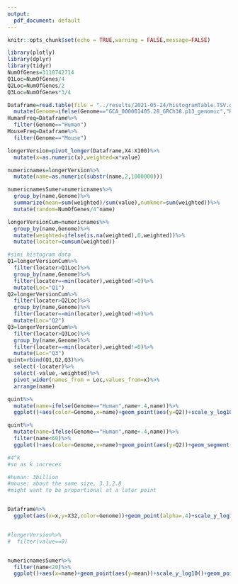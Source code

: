 ```yaml
---
output:
  pdf_document: default
---
```


```r
knitr::opts_chunk$set(echo = TRUE,warning = FALSE,message=FALSE)
```

```r
library(plotly)
library(dplyr)
library(tidyr)
NumOfGenes=3110742714
Q1Loc=NumOfGenes/4
Q2Loc=NumOfGenes/2
Q3Loc=NumOfGenes*3/4

Dataframe=read.table(file = "../results/2021-05-24/histogramTable.TSV.gz", sep = '\t', header = TRUE)%>%
  mutate(Genome=ifelse(Genome=="GCA_000001405.28_GRCh38.p13_genomic","Human","Mouse"))
HumanFreq=Dataframe%>%
  filter(Genome=="Human")
MouseFreq=Dataframe%>%
  filter(Genome=="Mouse")

longerVersion=pivot_longer(Dataframe,X4:X100)%>%
  mutate(x=as.numeric(x),weighted=x*value)

numericnames=longerVersion%>%
  mutate(name=as.numeric(substr(name,2,1000000)))

numericnamesSumer=numericnames%>%
  group_by(name,Genome)%>%
  summarize(mean=sum(weighted)/sum(value),numkmer=sum(weighted))%>%
  mutate(random=NumOfGenes/4^name)

longerVersionCum=numericnames%>%
  group_by(name,Genome)%>%
  mutate(weighted=ifelse(is.na(weighted),0,weighted))%>%
  mutate(locater=cumsum(weighted))

#simi histogram data
Q1=longerVersionCum%>%
  filter(locater>Q1Loc)%>%
  group_by(name,Genome)%>%
  filter(locater==min(locater),weighted!=0)%>%
  mutate(Loc="Q1")
Q2=longerVersionCum%>%
  filter(locater>Q2Loc)%>%
  group_by(name,Genome)%>%
  filter(locater==min(locater),weighted!=0)%>%
  mutate(Loc="Q2")
Q3=longerVersionCum%>%
  filter(locater>Q3Loc)%>%
  group_by(name,Genome)%>%
  filter(locater==min(locater),weighted!=0)%>%
  mutate(Loc="Q3")
quint=rbind(Q1,Q2,Q3)%>%
  select(-locater)%>%
  select(-value,-weighted)%>%
  pivot_wider(names_from = Loc,values_from=x)%>%
  arrange(name)

```


```r
quint%>%
  mutate(name=ifelse(Genome=="Human",name+.4,name))%>%
  ggplot()+aes(color=Genome,x=name)+geom_point(aes(y=Q2))+scale_y_log10()+geom_segment(aes(xend=name,y=Q1,yend=Q3))+xlab("Kmer Size")+ylab("frequency")

quint%>%
  mutate(name=ifelse(Genome=="Human",name+.4,name))%>%
  filter(name<60)%>%
  ggplot()+aes(color=Genome,x=name)+geom_point(aes(y=Q2))+geom_segment(aes(xend=name,y=Q1,yend=Q3))+xlab("Kmer Size")+ylab("frequency")+scale_y_log10()

#4^k
#so as k increces

#human: 3billion
#mouse: about the same size, 3.1,2.8
#might want to be proportional at a later point


Dataframe%>%
  ggplot(aes(x=x,y=X32,color=Genome))+geom_point(alpha=.4)+scale_y_log10()


#longerVersion%>%
#  filter(value==0)


numericnamesSumer%>%
  filter(name<20)%>%
  ggplot()+aes(x=name)+geom_point(aes(y=mean))+scale_y_log10()+geom_point(aes(y=random,color="3 billion /4^k"))


```